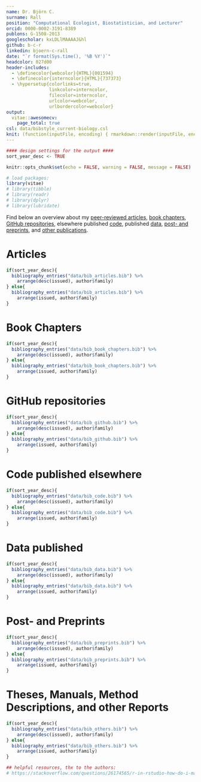 ```yaml
---
name: Dr. Björn C.
surname: Rall
position: "Computational Ecologist, Biostatistician, and Lecturer"
orcid: 0000-0002-3191-8389
publons: G-1508-2013
googlescholar: kxLDLlMAAAAJ&hl
github: b-c-r
linkedin: bjoern-c-rall
date: "`r format(Sys.time(), '%B %Y')`"
headcolor: 027d00
header-includes:
  - \definecolor{webcolor}{HTML}{001594}
  - \definecolor{interncolor}{HTML}{737373}
  - \hypersetup{colorlinks=true,
                linkcolor=interncolor,
                filecolor=interncolor,
                urlcolor=webcolor,
                urlbordercolor=webcolor}
output:
  vitae::awesomecv:
    page_total: true
csl: data/bibstyle_current-biology.csl
knit: (function(inputFile, encoding) { rmarkdown::render(inputFile, encoding = encoding, output_dir = "pdf_cv_files") }) 
---
```


```r
#### design settings for the output ####
sort_year_desc <- TRUE                                                          # sort the publications descending (latest first) or ascending (oldest first)

knitr::opts_chunk$set(echo = FALSE, warning = FALSE, message = FALSE)           # default settings for CV output

# load packages:
library(vitae)                                                                  # required package for knitting LaTeX CVs from RMarkdown
# library(tibble)                                                                 # For data structure
# library(readr)                                                                  # import data in an elegant way
# library(dplyr)                                                                  # data wrangling
# library(lubridate)                                                              # time data manipulation
```

Find below an overview about my [peer-reviewed articles][Articles], [book chapters][Book Chapters], [GitHub repositories][GitHub repositories], elsewhere published [code][Code published elsewhere], published [data][Data published], [post- and preprints][Post- and Preprints], and [other publications][Theses, Manuals, Method Descriptions, and other Reports].

# Articles

```r
if(sort_year_desc){
  bibliography_entries("data/bib_articles.bib") %>%
    arrange(desc(issued), author$family)
} else{
  bibliography_entries("data/bib_articles.bib") %>%
    arrange(issued, author$family)
}
```

# Book Chapters

```r
if(sort_year_desc){
  bibliography_entries("data/bib_book_chapters.bib") %>%
    arrange(desc(issued), author$family)
} else{
  bibliography_entries("data/bib_book_chapters.bib") %>%
    arrange(issued, author$family)
}
```

# GitHub repositories

```r
if(sort_year_desc){
  bibliography_entries("data/bib_github.bib") %>%
    arrange(desc(issued), author$family)
} else{
  bibliography_entries("data/bib_github.bib") %>%
    arrange(issued, author$family)
}
```

# Code published elsewhere

```r
if(sort_year_desc){
  bibliography_entries("data/bib_code.bib") %>%
    arrange(desc(issued), author$family)
} else{
  bibliography_entries("data/bib_code.bib") %>%
    arrange(issued, author$family)
}
```

# Data published

```r
if(sort_year_desc){
  bibliography_entries("data/bib_data.bib") %>%
    arrange(desc(issued), author$family)
} else{
  bibliography_entries("data/bib_data.bib") %>%
    arrange(issued, author$family)
}
```

# Post- and Preprints

```r
if(sort_year_desc){
  bibliography_entries("data/bib_preprints.bib") %>%
    arrange(desc(issued), author$family)
} else{
  bibliography_entries("data/bib_preprints.bib") %>%
    arrange(issued, author$family)
}
```

# Theses, Manuals, Method Descriptions, and other Reports

```r
if(sort_year_desc){
  bibliography_entries("data/bib_others.bib") %>%
    arrange(desc(issued), author$family)
} else{
  bibliography_entries("data/bib_others.bib") %>%
    arrange(issued, author$family)
}
```

```r
## helpful resources, thx to the authors:
# https://stackoverflow.com/questions/26174565/r-in-rstudio-how-do-i-make-knitr-output-to-a-different-folder-to-avoid-clutteri
```
